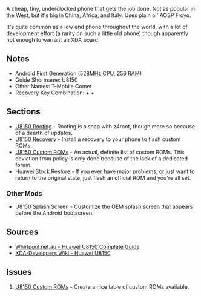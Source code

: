 A cheap, tiny, underclocked phone that gets the job done. Not as popular in the West, but it's big in China, Africa, and Italy. Uses plain ol' AOSP Froyo.

It's quite common as a low end phone throughout the world, with a lot of development effort (a rarity on such a little old phone) though apparently not enough to warrant an XDA board.

== Notes ==

* Android First Generation (528MHz CPU, 256 RAM)
* Guide Shortname: U8150
* Other Names: T-Mobile Comet
* Recovery Key Combination: {{Key|Power}} + {{Key|Volume Up}} + {{Key|Call Key (green)}}

== Sections ==

* [[U8150 Rooting]] - Rooting is a snap with z4root, though more so because of a dearth of updates.
* [[U8150 Recovery]] - Install a recovery to your phone to flash custom ROMs.
* [[U8150 Custom ROMs]] - An actual, definite list of custom ROMs. This deviation from policy is only done because of the lack of a dedicated forum.
* [[Huawei Stock Restore]] - If you ever have major problems, or just want to return to the original state, just flash an official ROM and you're all set.

=== Other Mods ===

* [[U8150 Splash Screen]] - Customize the OEM splash screen that appears before the Android bootscreen.

== Sources ==

* [http://whirlpool.net.au/wiki/huawei_u8510 Whirlpool.net.au - Huawei U8150 Complete Guide]
* [http://forum.xda-developers/wiki/Huawei-U8150-IDEOS XDA-Developers Wiki - Huawei U8150]

== Issues ==

# [[U8150 Custom ROMs]] - Create a nice table of custom ROMs available.